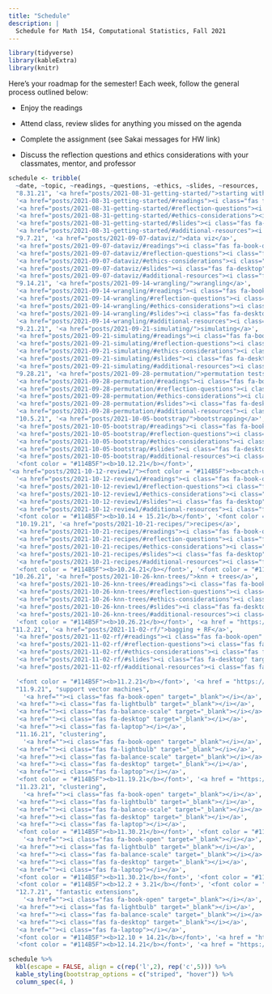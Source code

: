 ```yaml
---
title: "Schedule"
description: |
  Schedule for Math 154, Computational Statistics, Fall 2021
---
```



```r
library(tidyverse)
library(kableExtra)
library(knitr)
```

Here's your roadmap for the semester!
Each week, follow the general process outlined below:

- Enjoy the readings <i class="fas fa-book-open"></i>  

- Attend class, review slides <i class="fas fa-desktop" target="_blank"></i> for anything you missed on the agenda  

- Complete the assignment (see Sakai messages for HW link)  

- Discuss the reflection questions <i class="fas fa-lightbulb" target="_blank"></i> and ethics considerations <i class="fas fa-balance-scale"></i> with your classmates, mentor, and professor  



```r
schedule <- tribble(
  ~date, ~topic, ~readings, ~questions, ~ethics, ~slides, ~resources,
  "8.31.21", '<a href="posts/2021-08-31-getting-started/">starting with R + RStudio + Git</a>',
  '<a href="posts/2021-08-31-getting-started/#readings"><i class="fas fa-book-open"></i></a>',
  '<a href="posts/2021-08-31-getting-started/#reflection-questions"><i class="fas fa-lightbulb"></i></a>',
  '<a href="posts/2021-08-31-getting-started/#ethics-considerations"><i class="fas fa-balance-scale"></i></a>',
  '<a href="posts/2021-08-31-getting-started/#slides"><i class="fas fa-desktop"></i></a>',
  '<a href="posts/2021-08-31-getting-started/#additional-resources"><i class="fas fa-laptop"></i></a>',
  "9.7.21", '<a href="posts/2021-09-07-dataviz/">data viz</a>',
  '<a href="posts/2021-09-07-dataviz/#readings"><i class="fas fa-book-open" target="_blank"></i></a>',
  '<a href="posts/2021-09-07-dataviz/#reflection-questions"><i class="fas fa-lightbulb" target="_blank"></i></a>',
  '<a href="posts/2021-09-07-dataviz/#ethics-considerations"><i class="fas fa-balance-scale" target="_blank"></i></a>',
  '<a href="posts/2021-09-07-dataviz/#slides"><i class="fas fa-desktop" target="_blank"></i></a>',
  '<a href="posts/2021-09-07-dataviz/#additional-resources"><i class="fas fa-laptop"></i></a>',
  "9.14.21", '<a href="posts/2021-09-14-wrangling/">wrangling</a>',
  '<a href="posts/2021-09-14-wrangling/#readings"><i class="fas fa-book-open" target="_blank"></i></a>',
  '<a href="posts/2021-09-14-wrangling/#reflection-questions"><i class="fas fa-lightbulb" target="_blank"></i></a>',
  '<a href="posts/2021-09-14-wrangling/#ethics-considerations"><i class="fas fa-balance-scale" target="_blank"></i></a>',
  '<a href="posts/2021-09-14-wrangling/#slides"><i class="fas fa-desktop" target="_blank"></i></a>',
  '<a href="posts/2021-09-14-wrangling/#additional-resources"><i class="fas fa-laptop"></i></a>',
  "9.21.21", '<a href="posts/2021-09-21-simulating/">simulating</a>',
  '<a href="posts/2021-09-21-simulating/#readings"><i class="fas fa-book-open" target="_blank"></i></a>',
  '<a href="posts/2021-09-21-simulating/#reflection-questions"><i class="fas fa-lightbulb" target="_blank"></i></a>',
  '<a href="posts/2021-09-21-simulating/#ethics-considerations"><i class="fas fa-balance-scale" target="_blank"></i></a>',
  '<a href="posts/2021-09-21-simulating/#slides"><i class="fas fa-desktop" target="_blank"></i></a>',
  '<a href="posts/2021-09-21-simulating/#additional-resources"><i class="fas fa-laptop"></i></a>',
  "9.28.21", '<a href="posts/2021-09-28-permutation/">permutation tests</a>',
  '<a href="posts/2021-09-28-permutation/#readings"><i class="fas fa-book-open" target="_blank"></i></a>',
  '<a href="posts/2021-09-28-permutation/#reflection-questions"><i class="fas fa-lightbulb" target="_blank"></i></a>',
  '<a href="posts/2021-09-28-permutation/#ethics-considerations"><i class="fas fa-balance-scale" target="_blank"></i></a>',
  '<a href="posts/2021-09-28-permutation/#slides"><i class="fas fa-desktop" target="_blank"></i></a>',
  '<a href="posts/2021-09-28-permutation/#additional-resources"><i class="fas fa-laptop"></i></a>',
  "10.5.21", '<a href="posts/2021-10-05-bootstrap/">bootstrapping</a>',
  '<a href="posts/2021-10-05-bootstrap/#readings"><i class="fas fa-book-open" target="_blank"></i></a>',
  '<a href="posts/2021-10-05-bootstrap/#reflection-questions"><i class="fas fa-lightbulb" target="_blank"></i></a>',
  '<a href="posts/2021-10-05-bootstrap/#ethics-considerations"><i class="fas fa-balance-scale" target="_blank"></i></a>',
  '<a href="posts/2021-10-05-bootstrap/#slides"><i class="fas fa-desktop" target="_blank"></i></a>',
  '<a href="posts/2021-10-05-bootstrap/#additional-resources"><i class="fas fa-laptop"></i></a>',
  '<font color = "#114B5F"><b>10.12.21</b></font>',
'<a href="posts/2021-10-12-review1/"><font color = "#114B5F"><b>catch-up + exam</b></font></a>',
  '<a href="posts/2021-10-12-review1/#readings"><i class="fas fa-book-open" target="_blank"></i></a>',
  '<a href="posts/2021-10-12-review1/#reflection-questions"><i class="fas fa-lightbulb" target="_blank"></i></a>',
  '<a href="posts/2021-10-12-review1/#ethics-considerations"><i class="fas fa-balance-scale" target="_blank"></i></a>',
  '<a href="posts/2021-10-12-review1/#slides"><i class="fas fa-desktop" target="_blank"></i></a>',
  '<a href="posts/2021-10-12-review1/#additional-resources"><i class="fas fa-laptop"></i></a>',
  '<font color = "#114B5F"><b>10.14 + 15.21</b></font>', '<font color = "#114B5F"><b>Exam 1</b></font>', "","","","","", 
  "10.19.21", '<a href="posts/2021-10-21-recipes/">recipes</a>',
  '<a href="posts/2021-10-21-recipes/#readings"><i class="fas fa-book-open" target="_blank"></i></a>',
  '<a href="posts/2021-10-21-recipes/#reflection-questions"><i class="fas fa-lightbulb" target="_blank"></i></a>',
  '<a href="posts/2021-10-21-recipes/#ethics-considerations"><i class="fas fa-balance-scale" target="_blank"></i></a>',
  '<a href="posts/2021-10-21-recipes/#slides"><i class="fas fa-desktop" target="_blank"></i></a>',
  '<a href="posts/2021-10-21-recipes/#additional-resources"><i class="fas fa-laptop"></i></a>',
  '<font color = "#114B5F"><b>10.24.21</b></font>', '<font color = "#114B5F"><b>Take home 1</b></font>', "","","","","",
 "10.26.21", '<a href="posts/2021-10-26-knn-trees/">knn + trees</a>',
  '<a href="posts/2021-10-26-knn-trees/#readings"><i class="fas fa-book-open" target="_blank"></i></a>',
  '<a href="posts/2021-10-26-knn-trees/#reflection-questions"><i class="fas fa-lightbulb" target="_blank"></i></a>',
  '<a href="posts/2021-10-26-knn-trees/#ethics-considerations"><i class="fas fa-balance-scale" target="_blank"></i></a>',
  '<a href="posts/2021-10-26-knn-trees/#slides"><i class="fas fa-desktop" target="_blank"></i></a>',
  '<a href="posts/2021-10-26-knn-trees/#additional-resources"><i class="fas fa-laptop"></i></a>',
  '<font color = "#114B5F"><b>10.26.21</b></font>', '<a href = "https://m154-comp-stats.netlify.app/project.html"><font color = "#114B5F"><b>Initial Project Proposal</b></font></a>', "","","","","",
 "11.2.21", '<a href="posts/2021-11-02-rf/">bagging + RF</a>',
  '<a href="posts/2021-11-02-rf/#readings"><i class="fas fa-book-open" target="_blank"></i></a>',
  '<a href="posts/2021-11-02-rf/#reflection-questions"><i class="fas fa-lightbulb" target="_blank"></i></a>',
  '<a href="posts/2021-11-02-rf/#ethics-considerations"><i class="fas fa-balance-scale" target="_blank"></i></a>',
  '<a href="posts/2021-11-02-rf/#slides"><i class="fas fa-desktop" target="_blank"></i></a>',
  '<a href="posts/2021-11-02-rf/#additional-resources"><i class="fas fa-laptop"></i></a>',

  '<font color = "#114B5F"><b>11.2.21</b></font>', '<a href = "https://m154-comp-stats.netlify.app/project.html"><font color = "#114B5F"><b>Final Project Proposal</b></font></a>', "","","","","",
  "11.9.21", "support vector machines",
    '<a href=""><i class="fas fa-book-open" target="_blank"></i></a>',
  '<a href=""><i class="fas fa-lightbulb" target="_blank"></i></a>',
  '<a href=""><i class="fas fa-balance-scale" target="_blank"></i></a>',
  '<a href=""><i class="fas fa-desktop" target="_blank"></i></a>',
  '<a href=""><i class="fas fa-laptop"></i></a>',
  "11.16.21", "clustering",
    '<a href=""><i class="fas fa-book-open" target="_blank"></i></a>',
  '<a href=""><i class="fas fa-lightbulb" target="_blank"></i></a>',
  '<a href=""><i class="fas fa-balance-scale" target="_blank"></i></a>',
  '<a href=""><i class="fas fa-desktop" target="_blank"></i></a>',
  '<a href=""><i class="fas fa-laptop"></i></a>',
  '<font color = "#114B5F"><b>11.19.21</b></font>', '<a href = "https://m154-comp-stats.netlify.app/project.html"><font color = "#114B5F"><b>Project Update</b></font></a>', "","","","","",
  "11.23.21", "clustering",
    '<a href=""><i class="fas fa-book-open" target="_blank"></i></a>',
  '<a href=""><i class="fas fa-lightbulb" target="_blank"></i></a>',
  '<a href=""><i class="fas fa-balance-scale" target="_blank"></i></a>',
  '<a href=""><i class="fas fa-desktop" target="_blank"></i></a>',
  '<a href=""><i class="fas fa-laptop"></i></a>',
  '<font color = "#114B5F"><b>11.30.21</b></font>', '<font color = "#114B5F"><b>catch-up + exam</b></font>',
    '<a href=""><i class="fas fa-book-open" target="_blank"></i></a>',
  '<a href=""><i class="fas fa-lightbulb" target="_blank"></i></a>',
  '<a href=""><i class="fas fa-balance-scale" target="_blank"></i></a>',
  '<a href=""><i class="fas fa-desktop" target="_blank"></i></a>',
  '<a href=""><i class="fas fa-laptop"></i></a>',
  '<font color = "#114B5F"><b>11.30.21</b></font>', '<font color = "#114B5F"><b>Take home 2</b></font>', "","","","","",
  '<font color = "#114B5F"><b>12.2 + 3.21</b></font>', '<font color = "#114B5F"><b>Exam 2</b></font>', "","","","","",
  "12.7.21", "fantastic extensions",
    '<a href=""><i class="fas fa-book-open" target="_blank"></i></a>',
  '<a href=""><i class="fas fa-lightbulb" target="_blank"></i></a>',
  '<a href=""><i class="fas fa-balance-scale" target="_blank"></i></a>',
  '<a href=""><i class="fas fa-desktop" target="_blank"></i></a>',
  '<a href=""><i class="fas fa-laptop"></i></a>',
  '<font color = "#114B5F"><b>12.10 + 14.21</b></font>', '<a href = "https://m154-comp-stats.netlify.app/project.html"><font color = "#114B5F"><b>Group Presentations</b></font></a>', "","","","","",
  '<font color = "#114B5F"><b>12.14.21</b></font>', '<a href = "https://m154-comp-stats.netlify.app/project.html"><font color = "#114B5F"><b>Final write-up</b></font></a>', "","","","","")
```



```r
schedule %>% 
  kbl(escape = FALSE, align = c(rep('l',2), rep('c',5))) %>%
  kable_styling(bootstrap_options = c("striped", "hover")) %>%
  column_spec(4, )
```



